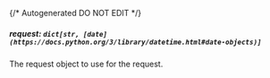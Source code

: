 {/* Autogenerated DO NOT EDIT  */}
##### **request:** `dict[str, [date](https://docs.python.org/3/library/datetime.html#date-objects)]`
The request object to use for the request.

